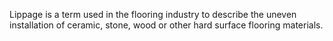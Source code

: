 {{wikify}}
Lippage is a term used in the flooring industry to describe the uneven installation of ceramic, stone, wood or other hard surface flooring materials.